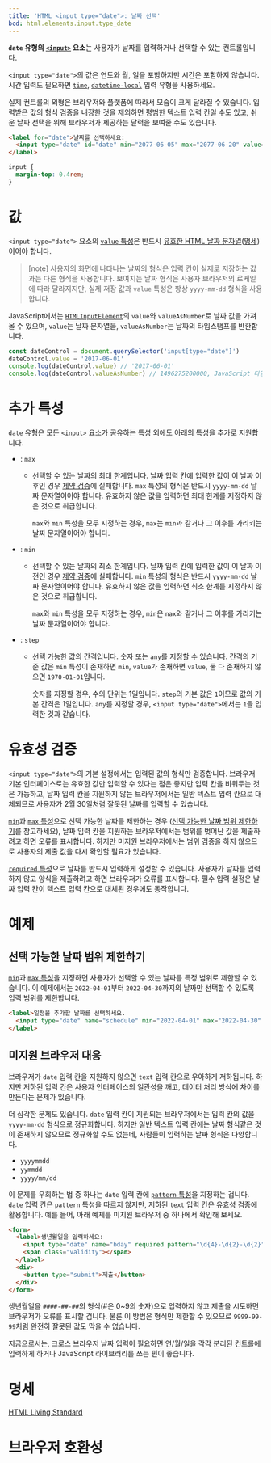 ```yaml
---
title: 'HTML <input type="date">: 날짜 선택'
bcd: html.elements.input.type_date
---
```


**`date` 유형의 [`<input>`](../input) 요소**는 사용자가 날짜를 입력하거나 선택할 수 있는 컨트롤입니다.

`<input type="date">`의 값은 연도와 월, 일을 포함하지만 시간은 포함하지 않습니다. 시간 입력도 필요하면 [`time`](https://developer.mozilla.org/en-US/docs/Web/HTML/Element/input/time), [`datetime-local`](https://developer.mozilla.org/en-US/docs/Web/HTML/Element/input/datetime-local) 입력 유형을 사용하세요.

실제 컨트롤의 외형은 브라우저와 플랫폼에 따라서 모습이 크게 달라질 수 있습니다. 입력받은 값의 형식 검증을 내장한 것을 제외하면 평범한 텍스트 입력 칸일 수도 있고, 쉬운 날짜 선택을 위해 브라우저가 제공하는 달력을 보여줄 수도 있습니다.

<HTMLDemo height={200}>

```html
<label for="date">날짜를 선택하세요:
  <input type="date" id="date" min="2077-06-05" max="2077-06-20" value="2077-06-15"/>
</label>
```

```css
input {
  margin-top: 0.4rem;
}
```

</HTMLDemo>

# 값

`<input type="date">` 요소의 [`value` 특성](../input#term-value)은 반드시 [유효한 HTML 날짜 문자열](https://developer.mozilla.org/en-US/docs/Web/HTML/Date_and_time_formats#date_strings)([명세](https://html.spec.whatwg.org/multipage/common-microsyntaxes.html#dates))이어야 합니다.

> [note] 사용자의 화면에 나타나는 날짜의 형식은 입력 칸이 실제로 저장하는 값과는 다른 형식을 사용합니다. 보여지는 날짜 형식은 사용자 브라우저의 로케일에 따라 달라지지만, 실제 저장 값과 `value` 특성은 항상 `yyyy-mm-dd` 형식을 사용합니다.

JavaScript에서는 [`HTMLInputElement`](https://developer.mozilla.org/en-US/docs/Web/API/HTMLInputElement)의 `value`와 `valueAsNumber`로 날짜 값을 가져올 수 있으며, `value`는 날짜 문자열을, `valueAsNumber`는 날짜의 타임스탬프를 반환합니다.

```js
const dateControl = document.querySelector('input[type="date"]')
dateControl.value = '2017-06-01'
console.log(dateControl.value) // '2017-06-01'
console.log(dateControl.valueAsNumber) // 1496275200000, JavaScript 타임스탬프 (밀리초)
```

# 추가 특성

`date` 유형은 모든 [`<input>`](../input) 요소가 공유하는 특성 외에도 아래의 특성을 추가로 지원합니다.

- : `max`

  - 선택할 수 있는 날짜의 최대 한계입니다. 날짜 입력 칸에 입력한 값이 이 날짜 이후인 경우 [제약 검증](https://developer.mozilla.org/en-US/docs/Web/Guide/HTML/Constraint_validation)에 실패합니다. `max` 특성의 형식은 반드시 `yyyy-mm-dd` 날짜 문자열이어야 합니다. 유효하지 않은 값을 입력하면 최대 한계를 지정하지 않은 것으로 취급합니다.

    `max`와 `min` 특성을 모두 지정하는 경우, `max`는 `min`과 같거나 그 이후를 가리키는 날짜 문자열이어야 합니다.

- : `min`

  - 선택할 수 있는 날짜의 최소 한계입니다. 날짜 입력 칸에 입력한 값이 이 날짜 이전인 경우 [제약 검증](https://developer.mozilla.org/en-US/docs/Web/Guide/HTML/Constraint_validation)에 실패합니다. `min` 특성의 형식은 반드시 `yyyy-mm-dd` 날짜 문자열이어야 합니다. 유효하지 않은 값을 입력하면 최소 한계를 지정하지 않은 것으로 취급합니다.

    `max`와 `min` 특성을 모두 지정하는 경우, `min`은 `nax`와 같거나 그 이후를 가리키는 날짜 문자열이어야 합니다.

- : `step`

  - 선택 가능한 값의 간격입니다. 숫자 또는 `any`를 지정할 수 있습니다. 간격의 기준 값은 `min` 특성이 존재하면 `min`, `value`가 존재하면 `value`, 둘 다 존재하지 않으면 `1970-01-01`입니다.

    숫자를 지정할 경우, 수의 단위는 1일입니다. `step`의 기본 값은 `1`이므로 값의 기본 간격은 1일입니다. `any`를 지정할 경우, `<input type="date">`에서는 `1`을 입력한 것과 같습니다.

# 유효성 검증

`<input type="date">`의 기본 설정에서는 입력된 값의 형식만 검증합니다. 브라우저 기본 인터페이스로는 유효한 값만 입력할 수 있다는 점은 좋지만 입력 칸을 비워두는 것은 가능하고, 날짜 입력 칸을 지원하지 않는 브라우저에서는 일반 텍스트 입력 칸으로 대체되므로 사용자가 2월 30일처럼 잘못된 날짜를 입력할 수 있습니다.

[`min`](#term-min)과 [`max` 특성](#term-max)으로 선택 가능한 날짜를 제한하는 경우 ([선택 가능한 날짜 범위 제한하기](#선택-가능한-날짜-범위-제한하기)를 참고하세요), 날짜 입력 칸을 지원하는 브라우저에서는 범위를 벗어난 값을 제출하려고 하면 오류를 표시합니다. 하지만 미지원 브라우저에서는 범위 검증을 하지 않으므로 사용자의 제출 값을 다시 확인할 필요가 있습니다.

[`required` 특성](../input#term-required)으로 날짜를 반드시 입력하게 설정할 수 있습니다. 사용자가 날짜를 입력하지 않고 양식을 제출하려고 하면 브라우저가 오류를 표시합니다. 필수 입력 설정은 날짜 입력 칸이 텍스트 입력 칸으로 대체된 경우에도 동작합니다.

# 예제

## 선택 가능한 날짜 범위 제한하기

[`min`](#term-min)과 [`max` 특성](#term-max)을 지정하면 사용자가 선택할 수 있는 날짜를 특정 범위로 제한할 수 있습니다. 이 예제에서는 `2022-04-01`부터 `2022-04-30`까지의 날짜만 선택할 수 있도록 입력 범위를 제한합니다.

```html name=range
<label>일정을 추가할 날짜를 선택하세요.
  <input type="date" name="schedule" min="2022-04-01" max="2022-04-30" />
</label>
```

<LiveExample name="range" height={60} />

## 미지원 브라우저 대응

브라우저가 `date` 입력 칸을 지원하지 않으면 `text` 입력 칸으로 우아하게 저하됩니다. 하지만 저하된 입력 칸은 사용자 인터페이스의 일관성을 깨고, 데이터 처리 방식에 차이를 만든다는 문제가 있습니다.

더 심각한 문제도 있습니다. `date` 입력 칸이 지원되는 브라우저에서는 입력 칸의 값을 `yyyy-mm-dd` 형식으로 정규화합니다. 하지만 일반 텍스트 입력 칸에는 날짜 형식같은 것이 존재하지 않으므로 정규화할 수도 없는데, 사람들이 입력하는 날짜 형식은 다양합니다.

- `yyyymmdd`
- `yymmdd`
- `yyyy/mm/dd`

이 문제를 우회하는 법 중 하나는 `date` 입력 칸에 [`pattern` 특성](../input#term-pattern)을 지정하는 겁니다. `date` 입력 칸은 `pattern` 특성을 따르지 않지만, 저하된 `text` 입력 칸은 유효성 검증에 활용합니다. 예를 들어, 아래 예제를 미지원 브라우저 중 하나에서 확인해 보세요.

```html name=pattern
<form>
  <label>생년월일을 입력하세요:
    <input type="date" name="bday" required pattern="\d{4}-\d{2}-\d{2}" />
    <span class="validity"></span>
  </label>
  <div>
    <button type="submit">제출</button>
  </div>
</form>
```

생년월일을 `####-##-##`의 형식(#은 0~9의 숫자)으로 입력하지 않고 제출을 시도하면 브라우저가 오류를 표시할 겁니다. 물론 이 방법은 형식만 제한할 수 있으므로 `9999-99-99`처럼 완전히 잘못된 값도 막을 수 없습니다.

지금으로서는, 크로스 브라우저 날짜 입력이 필요하면 연/월/일을 각각 분리된 컨트롤에 입력하게 하거나 JavaScript 라이브러리를 쓰는 편이 좋습니다.

# 명세

[HTML Living Standard](<https://html.spec.whatwg.org/multipage/input.html#date-state-(type=date)>)

# 브라우저 호환성

<BrowserCompat data={props.bcd} />
